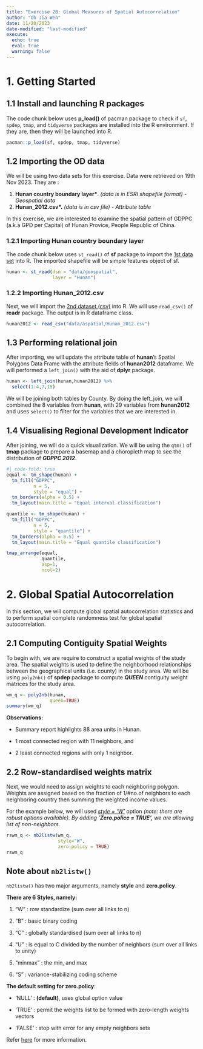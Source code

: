 ```yaml
---
title: "Exercise 2B: Global Measures of Spatial Autocorrelation"
author: "Oh Jia Wen"
date: 11/20/2023
date-modified: "last-modified"
execute: 
  echo: true
  eval: true
  warning: false
---
```


# 1. Getting Started

## 1.1 Install and launching R packages

The code chunk below uses **p_load()** of pacman package to check if `sf`, `spdep`, `tmap`, and `tidyverse` packages are installed into the R environment. If they are, then they will be launched into R.

```r
pacman::p_load(sf, spdep, tmap, tidyverse)
```

## 1.2 Importing the OD data

We will be using two data sets for this exercise. Data were retrieved on 19th Nov 2023. They are :

1.  **Hunan country boundary layer\***. *(data is in ESRI shapefile format) - Geospatial data*
2.  **Hunan_2012.csv\*.** *(data is in csv file) - Attribute table*

In this exercise, we are interested to examine the spatial pattern of GDPPC (a.k.a GPD per Capital) of Hunan Provice, People Republic of China.

### 1.2.1 Importing Hunan country boundary layer

The code chunk below uses `st_read()` of **sf** package to import the [1st data set]{.underline} into R. The imported shapefile will be simple features object of sf.

```r
hunan <- st_read(dsn = "data/geospatial", 
                 layer = "Hunan")
```

### 1.2.2 Importing Hunan_2012.csv

Next, we will import the [2nd dataset (csv)]{.underline} into R. We will use `read_csv()` of **readr** package. The output is in R dataframe class.

```r
hunan2012 <- read_csv("data/aspatial/Hunan_2012.csv")
```

## 1.3 Performing relational join

After importing, we will update the attribute table of **hunan**'s Spatial Polygons Data Frame with the attribute fields of **hunan2012** dataframe. We will performed a `left_join()` with the aid of **dplyr** package.

```r
hunan <- left_join(hunan,hunan2012) %>%
  select(1:4,7,15)
```

We will be joining both tables by County. By doing the left_join, we will combined the 8 variables from **hunan**, with 29 variables from **hunan2012** and uses `select()` to filter for the variables that we are interested in.

## 1.4 Visualising Regional Development Indicator

After joining, we will do a quick visualization. We will be using the `qtm()` of **tmap** package to prepare a basemap and a choropleth map to see the distribution of ***GDPPC 2012***.

```r
#| code-fold: true
equal <- tm_shape(hunan) +
  tm_fill("GDPPC",
          n = 5,
          style = "equal") +
  tm_borders(alpha = 0.5) +
  tm_layout(main.title = "Equal interval classification")

quantile <- tm_shape(hunan) +
  tm_fill("GDPPC",
          n = 5,
          style = "quantile") +
  tm_borders(alpha = 0.5) +
  tm_layout(main.title = "Equal quantile classification")

tmap_arrange(equal, 
             quantile, 
             asp=1, 
             ncol=2)
```

# 2. Global Spatial Autocorrelation

In this section, we will compute global spatial autocorrelation statistics and to perform spatial complete randomness test for global spatial autocorrelation.

## 2.1 Computing Contiguity Spatial Weights

To begin with, we are require to construct a spatial weights of the study area. The spatial weights is used to define the neighborhood relationships between the geographical units (i.e. county) in the study area. We will be using `poly2nb()` of **spdep** package to compute ***QUEEN*** contiguity weight matrices for the study area.

```r
wm_q <- poly2nb(hunan, 
                queen=TRUE)
summary(wm_q)
```

**Observations:**

-   Summary report highlights 88 area units in Hunan.

-   1 most connected region with 11 neighbors, and

-   2 least connected regions with only 1 neighbor.

## 2.2 Row-standardised weights matrix

Next, we would need to assign weights to each neighboring polygon. Weights are assigned based on the fraction of 1/#no.of neighbors to each neighboring country then summing the weighted income values.

For the example below, we will used [*style = 'W'*]{.underline} option *(note: there are robust options available). By adding '**Zero.police = TRUE',** we are allowing list of non-neighbors.*

```r
rswm_q <- nb2listw(wm_q, 
                   style="W", 
                   zero.policy = TRUE)
rswm_q
```

::: {.callout-note title="Note about nb2listw() " collapse="true"}
## Note about `nb2listw()`

`nb2listw()` has two major arguments, namely **style** and **zero.policy**.

**There are 6 Styles, namely:**

1.  "W" : row standardize (sum over all links to n)

2.  "B" : basic binary coding

3.  "C" : globally standardised (sum over all links to n)

4.  "U" : is equal to C divided by the number of neighbors (sum over all links to unity)

5.  "minmax" : the min, and max

6.  "S" : variance-stabilizing coding scheme

**The default setting for zero.policy**:

-   'NULL' : **(default)**, uses global option value

-   'TRUE' : permit the weights list to be formed with zero-length weights vectors

-   'FALSE' : stop with error for any empty neighbors sets

Refer [here](https://r-spatial.github.io/spdep/reference/nb2listw.html) for more information.
:::
